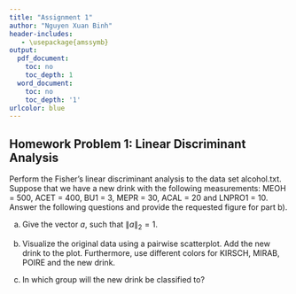 ```yaml
---
title: "Assignment 1"
author: "Nguyen Xuan Binh"
header-includes:
   - \usepackage{amssymb}
output:
  pdf_document:
    toc: no
    toc_depth: 1
  word_document:
    toc: no
    toc_depth: '1'
urlcolor: blue
---
```


## Homework Problem 1: Linear Discriminant Analysis

Perform the Fisher's linear discriminant analysis to the data set alcohol.txt. Suppose that we have a new drink with the following measurements: MEOH = 500, ACET = 400, BU1 = 3, MEPR = 30, ACAL = 20 and LNPRO1 = 10. Answer the following questions and provide the requested figure for part b).

a) Give the vector $a$, such that $\|a\|_2 = 1$.

b) Visualize the original data using a pairwise scatterplot. Add the new drink to the plot. Furthermore, use different colors for KIRSCH, MIRAB, POIRE and the new drink.

c) In which group will the new drink be classified to?


